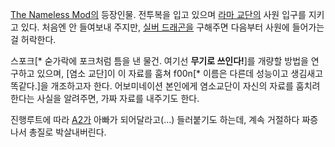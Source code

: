 [[The Nameless Mod]]의 등장인물. 전투복을 입고 있으며 [[라마 교단]]의 사원 입구를 지키고 있다. 처음엔 안 들여보내 주지만, [[실버 드래곤]]을 구해주면 다음부터 사원에 들어가는 걸 허락한다.

스포크[* 숟가락에 포크처럼 틈을 낸 물건. 여기선 '''무기로 쓰인다!''']를 개량할 방법을 연구하고 있으며, [염소 교단]이 이 자료를 훔쳐 f00n[* 이름은 다른데 성능이고 생김새고 똑같다.]을 개조하고자 한다. 어보미네이션 본인에게 염소교단이 자신의 자료를 훔치려 한다는 사실을 알려주면, 가짜 자료를 내주기도 한다.

진행루트에 따라 [[A2]]가 아빠가 되어달라고(...) 들러붙기도 하는데, 계속 거절하다 짜증나서 총질로 박살내버린다.
